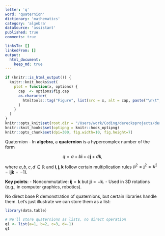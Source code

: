 ```yaml
---
letter: 'q'
word: 'quaternion'
dictionary: 'mathematics'
category: 'algebra'
dataSource: 'assistant'
published: true
comments: true

linksTo: []
linkedFrom: []
output:
  html_document:
    keep_md: true
---
```


```r
if (knitr::is_html_output()) {
  knitr::knit_hooks$set(
    plot = function(x, options) {
      cap  <- options$fig.cap
      as.character(
        htmltools::tag("Figure", list(src = x, alt = cap, paste("\n\t", cap, "\n", sep="")))
      )
    }
  )
}
knitr::opts_knit$set(root.dir = "/Users/work/Coding/derecksprojects/derecksnotes.com-playground/derecksnotes.com/client/src/app/dictionaries/mathematics/definitions")
knitr::knit_hooks$set(optipng = knitr::hook_optipng)
knitr::opts_chunk$set(dpi=300, fig.width=10, fig.height=7)
```

<a id="quaternion">Quaternion</a> - In **algebra**, a **quaternion** is a hypercomplex number of the form

$$
q = a + b\mathbf{i} + c\mathbf{j} + d\mathbf{k},
$$

where $a,b,c,d \in \mathbb{R}$ and $\mathbf{i}, \mathbf{j}, \mathbf{k}$ follow certain multiplication rules ($\mathbf{i}^2=\mathbf{j}^2=\mathbf{k}^2= \mathbf{i}\mathbf{j}\mathbf{k} = -1$).

**Key points**:
- Noncommutative: $\mathbf{i}\mathbf{j} = \mathbf{k}$ but $\mathbf{j}\mathbf{i} = -\mathbf{k}$.
- Used in 3D rotations (e.g., in computer graphics, robotics).

No direct base R demonstration of quaternions, but certain libraries handle them. Let’s just illustrate we can store them as a list:

```r
library(data.table)

# We'll store quaternions as lists, no direct operation
q1 <- list(a=1, b=2, c=3, d=-1)
q1
```
